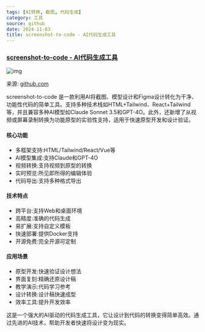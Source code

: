 ```yaml
---
tags: [AI转换, 截图, 代码生成]
category: 工具
source: github
date: 2024-11-03
title: screenshot-to-code - AI代码生成工具
---
```


### [screenshot-to-code - AI代码生成工具](https://github.com/liseami/screenshot-to-code)

![img](https://img.mengpeng.tech/i/2024/11/24/6742f9cd4e74b.webp)

来源: [github.com](https://github.com/liseami/screenshot-to-code)

screenshot-to-code 是一款利用AI将截图、模型设计和Figma设计转化为干净、功能性代码的简单工具。支持多种技术栈如HTML+Tailwind、React+Tailwind等，并且兼容多种AI模型如Claude Sonnet 3.5和GPT-4O。此外，还新增了从视频或屏幕录制转换为功能原型的实验性支持，适用于快速原型开发和设计验证。

#### 核心功能
- 多框架支持:HTML/Tailwind/React/Vue等
- AI模型集成:支持Claude和GPT-4O
- 视频转换:支持视频到原型的转换
- 实时预览:所见即所得的编辑体验
- 代码导出:支持多种格式导出

#### 技术特点
- 跨平台:支持Web和桌面环境
- 高精度:准确的代码生成
- 易扩展:支持自定义模板
- 快速部署:提供Docker支持
- 开源免费:完全开源可定制

#### 应用场景
- 原型开发:快速验证设计想法
- 界面复刻:精确还原设计稿
- 教学演示:代码学习参考
- 设计转换:设计稿快速成型
- 效率工具:提升开发效率

这是一个强大的AI驱动的代码生成工具，它让设计到代码的转换变得简单高效。通过先进的AI技术，帮助开发者快速将设计变为现实。 